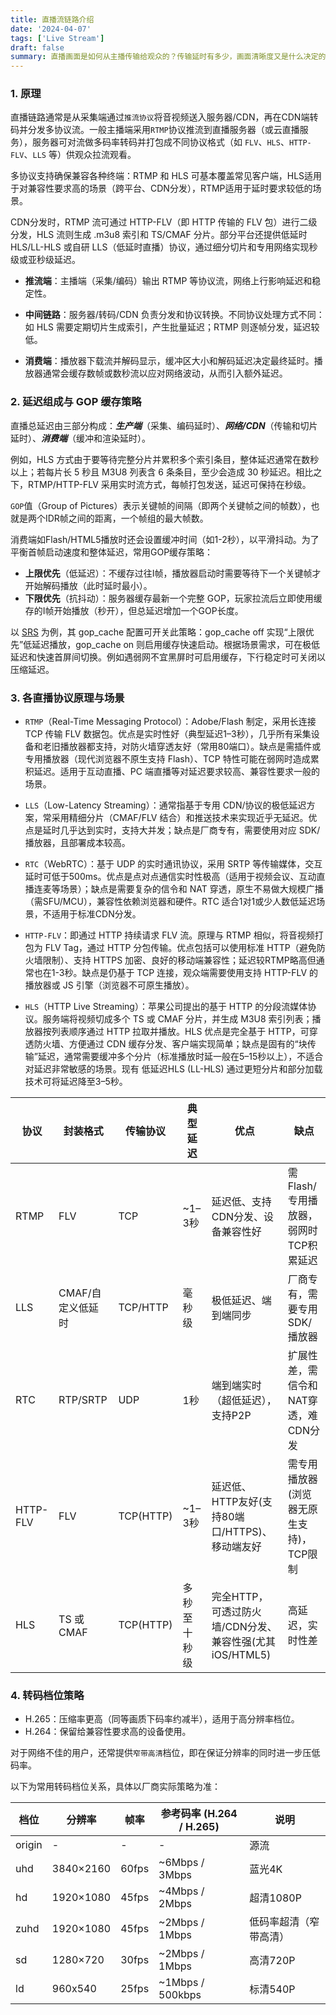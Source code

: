 ```yaml
---
title: 直播流链路介绍
date: '2024-04-07'
tags: ['Live Stream']
draft: false
summary: 直播画面是如何从主播传输给观众的？传输延时有多少，画面清晰度又是什么决定的？
---
```


<TOCInline toc={props.toc} asDisclosure />

### 1. 原理

直播链路通常是从采集端通过`推流协议`将音视频送入服务器/CDN，再在CDN端转码并分发多协议流。一般主播端采用`RTMP`协议推流到直播服务器（或云直播服务），服务器可对流做多码率转码并打包成不同协议格式（如 `FLV`、`HLS`、`HTTP-FLV`、`LLS` 等）供观众拉流观看。

多协议支持确保兼容各种终端：RTMP 和 HLS 可基本覆盖常见客户端，HLS适用于对兼容性要求高的场景（跨平台、CDN分发），RTMP适用于延时要求较低的场景。

CDN分发时，RTMP 流可通过 HTTP-FLV（即 HTTP 传输的 FLV 包）进行二级分发，HLS 流则生成 .m3u8 索引和 TS/CMAF 分片。部分平台还提供低延时 HLS/LL-HLS 或自研 LLS（低延时直播）协议，通过细分切片和专用网络实现秒级或亚秒级延迟。

- **推流端**：主播端（采集/编码）输出 RTMP 等协议流，网络上行影响延迟和稳定性。

- **中间链路**：服务器/转码/CDN 负责分发和协议转换。不同协议处理方式不同：如 HLS 需要定期切片生成索引，产生批量延迟；RTMP 则逐帧分发，延迟较低。

- **消费端**：播放器下载流并解码显示，缓冲区大小和解码延迟决定最终延时。播放器通常会缓存数帧或数秒流以应对网络波动，从而引入额外延迟。

### 2. 延迟组成与 GOP 缓存策略

直播总延迟由三部分构成：***生产端***（采集、编码延时）、***网络/CDN***（传输和切片延时）、***消费端***（缓冲和渲染延时）。

例如，HLS 方式由于要等待完整分片并累积多个索引条目，整体延迟通常在数秒以上；若每片长 5 秒且 M3U8 列表含 6 条条目，至少会造成 30 秒延迟。相比之下，RTMP/HTTP-FLV 采用实时流方式，每帧打包发送，延迟可保持在秒级。

`GOP`值（Group of Pictures）表示关键帧的间隔（即两个关键帧之间的帧数），也就是两个IDR帧之间的距离，一个帧组的最大帧数。

消费端如Flash/HTML5播放时还会设置缓冲时间（如1-2秒），以平滑抖动。为了平衡首帧启动速度和整体延迟，常用GOP缓存策略：

- **上限优先**（低延迟）：不缓存过往I帧，播放器启动时需要等待下一个关键帧才开始解码播放（此时延时最小）。
- **下限优先**（抗抖动）：服务器缓存最新一个完整 GOP，玩家拉流后立即使用缓存的I帧开始播放（秒开），但总延迟增加一个GOP长度。

以 [SRS](https://github.com/ossrs/srs) 为例，其 gop_cache 配置可开关此策略：gop_cache off 实现“上限优先”低延迟播放，gop_cache on 则启用缓存快速启动。根据场景需求，可在极低延迟和快速首屏间切换。例如遇弱网不宜黑屏时可启用缓存，下行稳定时可关闭以压缩延迟。


### 3. 各直播协议原理与场景

- `RTMP`（Real-Time Messaging Protocol）：Adobe/Flash 制定，采用长连接 TCP 传输 FLV 数据包。优点是实时性好（典型延迟1–3秒），几乎所有采集设备和老旧播放器都支持，对防火墙穿透友好（常用80端口）。缺点是需插件或专用播放器（现代浏览器不原生支持 Flash）、TCP 特性可能在弱网时造成累积延迟。适用于互动直播、PC 端直播等对延迟要求较高、兼容性要求一般的场景。

- `LLS`（Low-Latency Streaming）：通常指基于专用 CDN/协议的极低延迟方案，常采用精细分片（CMAF/FLV 结合）和推送技术来实现近乎无延迟。优点是延时几乎达到实时，支持大并发；缺点是厂商专有，需要使用对应 SDK/播放器，且部署成本较高。

- `RTC`（WebRTC）：基于 UDP 的实时通讯协议，采用 SRTP 等传输媒体，交互延时可低于500ms。优点是点对点通信实时性极高（适用于视频会议、互动直播连麦等场景）；缺点是需要复杂的信令和 NAT 穿透，原生不易做大规模广播（需SFU/MCU），兼容性依赖浏览器和硬件。RTC 适合1对1或少人数低延迟场景，不适用于标准CDN分发。

- `HTTP-FLV`：即通过 HTTP 持续请求 FLV 流。原理与 RTMP 相似，将音视频打包为 FLV Tag，通过 HTTP 分包传输。优点包括可以使用标准 HTTP（避免防火墙限制）、支持 HTTPS 加密、良好的移动端兼容性；延迟较RTMP略高但通常也在1-3秒。缺点是仍基于 TCP 连接，观众端需要使用支持 HTTP-FLV 的播放器或 JS 引擎（浏览器不可原生播放）。

- `HLS`（HTTP Live Streaming）：苹果公司提出的基于 HTTP 的分段流媒体协议。服务端将视频切成多个 TS 或 CMAF 分片，并生成 M3U8 索引列表；播放器按列表顺序通过 HTTP 拉取并播放。HLS 优点是完全基于 HTTP，可穿透防火墙、方便通过 CDN 缓存分发、客户端实现简单；缺点是固有的“块传输”延迟，通常需要缓冲多个分片（标准播放时延一般在5–15秒以上），不适合对延迟非常敏感的场景。现有 低延迟HLS (LL-HLS) 通过更短分片和部分加载技术可将延迟降至3–5秒。

|协议|封装格式|传输协议|典型延迟|优点|缺点|
|--------|--------|--------|--------|--------|--------|
|RTMP|FLV|TCP|~1–3秒|延迟低、支持CDN分发、设备兼容性好|需Flash/专用播放器，弱网时TCP积累延迟|
|LLS|CMAF/自定义低延时|TCP/HTTP|毫秒级|极低延迟、端到端同步|厂商专有，需要专用SDK/播放器|
|RTC|RTP/SRTP|UDP|1秒|端到端实时（超低延迟），支持P2P|扩展性差，需信令和NAT穿透，难CDN分发|
|HTTP-FLV|FLV|TCP(HTTP)|~1–3秒|延迟低、HTTP友好(支持80端口/HTTPS)、移动端友好|需专用播放器(浏览器无原生支持)，TCP限制|
HLS|TS 或 CMAF|TCP(HTTP)|多秒至十秒级|完全HTTP，可透过防火墙/CDN分发、兼容性强(尤其iOS/HTML5)|高延迟，实时性差|


### 4. 转码档位策略

- H.265：压缩率更高（同等画质下码率约减半），适用于高分辨率档位。
- H.264：保留给兼容性要求高的设备使用。

对于网络不佳的用户，还常提供`窄带高清`档位，即在保证分辨率的同时进一步压低码率。

以下为常用转码档位关系，具体以厂商实际策略为准：

|档位|分辨率|帧率|参考码率 (H.264 / H.265)|说明|
|--------|--------|--------|--------|--------|
|origin|-|-|-|源流|
|uhd|3840×2160|60fps|~6Mbps / 3Mbps|蓝光4K|
|hd|1920×1080|45fps|~4Mbps / 2Mbps|超清1080P|
|zuhd|1920×1080|45fps|~2Mbps / 1Mbps|低码率超清（窄带高清）|
|sd|1280×720|30fps|~2Mbps / 1Mbps|高清720P|
|ld|960x540|25fps|~1Mbps / 500kbps|标清540P|
